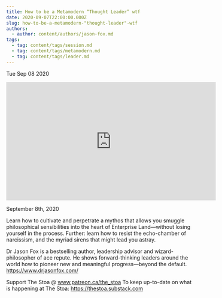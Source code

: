 ```yaml
---
title: How to be a Metamodern “Thought Leader” wtf
date: 2020-09-07T22:00:00.000Z
slug: how-to-be-a-metamodern-"thought-leader"-wtf
authors:
  - author: content/authors/jason-fox.md
tags:
  - tag: content/tags/session.md
  - tag: content/tags/metamodern.md
  - tag: content/tags/leader.md
---
```






Tue Sep 08 2020

<iframe width="560" height="315" src="https://www.youtube.com/embed/VOlv8mb9-Rs" title="How to be a Metamodern “Thought Leader” wtf w/ Jason Fox" frameborder="0" allow="accelerometer; autoplay; clipboard-write; encrypted-media; gyroscope; picture-in-picture" allowfullscreen ></iframe>

September 8th, 2020

Learn how to cultivate and perpetrate a mythos that allows you smuggle philosophical sensibilities into the heart of Enterprise Land—without losing yourself in the process. Further: learn how to resist the echo-chamber of narcissism, and the myriad sirens that might lead you astray.

Dr Jason Fox is a bestselling author, leadership advisor and wizard-philosopher of ace repute. He shows forward-thinking leaders around the world how to pioneer new and meaningful progress—beyond the default. https://www.drjasonfox.com/

Support The Stoa @ www.patreon.ca/the_stoa
To keep up-to-date on what is happening at The Stoa: https://thestoa.substack.com


